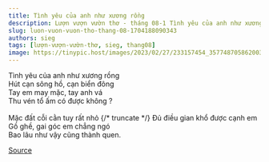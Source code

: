 ```yaml
---
title: Tình yêu của anh như xương rồng
description: Lượn vượn vườn thơ - tháng 08-1 Tình yêu của anh như xương rồng Hút cạn sông hồ, cạn biển đông
slug: luon-vuon-vuon-tho-thang-08-1704188090343
authors: sieg
tags: [lượn-vượn-vườn-thơ, sieg, thang08]
image: https://tinypic.host/images/2023/02/27/233157454_357748705862003_768928460777168591_n.th.jpg
---
```


Tình yêu của anh như xương rồng\
Hút cạn sông hồ, cạn biển đông\
Tay em may mặc, tay anh vá\
Thu vén tổ ấm có được không ?\
\
Mặc đất cỗi cằn tuy rất nhỏ
{/* truncate */}
Đủ điều gian khổ được cạnh em\
Gồ ghề, gai góc em chẳng ngó\
Bao lâu như vậy cũng thành quen.

[Source](https://www.facebook.com/ape.poem/posts/pfbid0bRnoVJS7NKNGCYJvi68WtRcCBRpXT4hSxejSEqYNpf7PJwvVUpSqebyqc6Ui7TwUl)

